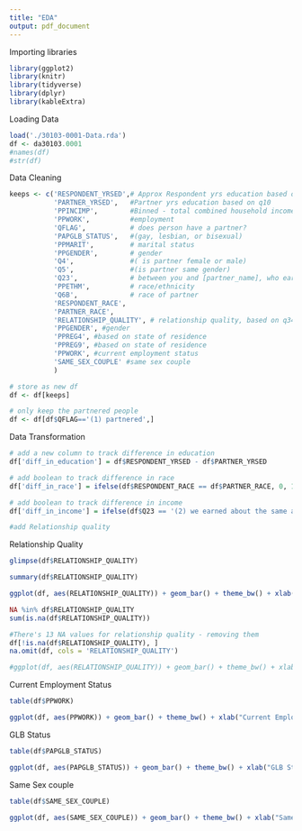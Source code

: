 ```yaml
---
title: "EDA"
output: pdf_document
---
```

Importing libraries
```r
library(ggplot2)
library(knitr)
library(tidyverse)
library(dplyr)
library(kableExtra)
```

Loading Data
```r
load('./30103-0001-Data.rda')
df <- da30103.0001
#names(df)
#str(df)
```

Data Cleaning
```r
keeps <- c('RESPONDENT_YRSED',# Approx Respondent yrs education based on ppeduc, first demographic survey
           'PARTNER_YRSED',   #Partner yrs education based on q10
           'PPINCIMP',        #Binned - total combined household income
           'PPWORK',          #employment
           'QFLAG',           # does person have a partner?
           'PAPGLB_STATUS',   #(gay, lesbian, or bisexual)
           'PPMARIT',         # marital status
           'PPGENDER',        # gender
           'Q4',              #( is partner female or male) 
           'Q5',              #(is partner same gender)
           'Q23',             # between you and [partner_name], who earned more income in 2008
           'PPETHM',          # race/ethnicity
           'Q6B',             # race of partner
           'RESPONDENT_RACE',
           'PARTNER_RACE',
           'RELATIONSHIP_QUALITY', # relationship quality, based on q34, higher number is better
           'PPGENDER', #gender
           'PPREG4', #based on state of residence
           'PPREG9', #based on state of residence
           'PPWORK', #current employment status
           'SAME_SEX_COUPLE' #same sex couple
           )

# store as new df
df <- df[keeps]

# only keep the partnered people
df <- df[df$QFLAG=='(1) partnered',]

```

Data Transformation
```r
# add a new column to track difference in education
df['diff_in_education'] = df$RESPONDENT_YRSED - df$PARTNER_YRSED

# add boolean to track difference in race
df['diff_in_race'] = ifelse(df$RESPONDENT_RACE == df$PARTNER_RACE, 0, 1)

# add boolean to track difference in income
df['diff_in_income'] = ifelse(df$Q23 == '(2) we earned about the same amount', 0, 1)

#add Relationship quality
```

Relationship Quality
```r
glimpse(df$RELATIONSHIP_QUALITY)

summary(df$RELATIONSHIP_QUALITY)

ggplot(df, aes(RELATIONSHIP_QUALITY)) + geom_bar() + theme_bw() + xlab("Relationship Quality") + ylab("Count") 

NA %in% df$RELATIONSHIP_QUALITY
sum(is.na(df$RELATIONSHIP_QUALITY))

#There's 13 NA values for relationship quality - removing them
df[!is.na(df$RELATIONSHIP_QUALITY), ]
na.omit(df, cols = 'RELATIONSHIP_QUALITY')

#ggplot(df, aes(RELATIONSHIP_QUALITY)) + geom_bar() + theme_bw() + xlab("Relationship Quality") + ylab("Count") 
```

Current Employment Status
```r
table(df$PPWORK)

ggplot(df, aes(PPWORK)) + geom_bar() + theme_bw() + xlab("Current Employment Status") + ylab("Count") + theme(legend.position = "bottom") + theme(axis.text.x = element_text(angle = 45, hjust = 1))

```

GLB Status
```r
table(df$PAPGLB_STATUS)

ggplot(df, aes(PAPGLB_STATUS)) + geom_bar() + theme_bw() + xlab("GLB Status") + ylab("Count") + theme(legend.position = "bottom")

```

Same Sex couple
```r

table(df$SAME_SEX_COUPLE)

ggplot(df, aes(SAME_SEX_COUPLE)) + geom_bar() + theme_bw() + xlab("Same Sex Couple") + ylab("Count") + theme(legend.position = "bottom")

```

